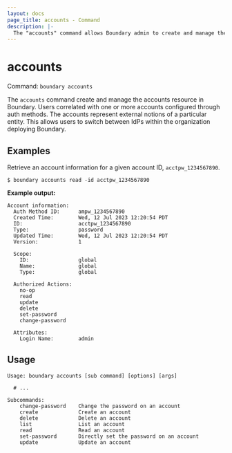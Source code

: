 ```yaml
---
layout: docs
page_title: accounts - Command
description: |-
  The "accounts" command allows Boundary admin to create and manage the account resources.
---
```


# accounts

Command: `boundary accounts`

The `accounts` command create and manage the accounts resource in Boundary.
Users correlated with one or more accounts configured through auth methods. The
accounts represent external notions of a particular entity. This allows users to
switch between IdPs within the organization deploying Boundary.

## Examples

Retrieve an account information for a given account ID, `acctpw_1234567890`.

```shell-session
$ boundary accounts read -id acctpw_1234567890
```

**Example output:**

<CodeBlockConfig hideClipboard>

```plaintext
Account information:
  Auth Method ID:      ampw_1234567890
  Created Time:        Wed, 12 Jul 2023 12:20:54 PDT
  ID:                  acctpw_1234567890
  Type:                password
  Updated Time:        Wed, 12 Jul 2023 12:20:54 PDT
  Version:             1

  Scope:
    ID:                global
    Name:              global
    Type:              global

  Authorized Actions:
    no-op
    read
    update
    delete
    set-password
    change-password

  Attributes:
    Login Name:        admin
```

</CodeBlockConfig>

## Usage

<CodeBlockConfig hideClipboard>

```shell-session
Usage: boundary accounts [sub command] [options] [args]

  # ...

Subcommands:
    change-password    Change the password on an account
    create             Create an account
    delete             Delete an account
    list               List an account
    read               Read an account
    set-password       Directly set the password on an account
    update             Update an account
```

</CodeBlockConfig>